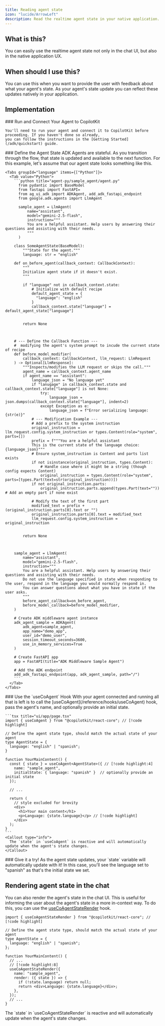 ```yaml
---
title: Reading agent state
icon: "lucide/ArrowLeft"
description: Read the realtime agent state in your native application.
---
```



<Frame>
  <ImageZoom
    src="https://cdn.copilotkit.ai/docs/copilotkit/images/coagents/read-agent-state.png"
    alt="read agent state"
    width={1000}
    height={1000}
    className="my-0"
  />
</Frame>

## What is this?

You can easily use the realtime agent state not only in the chat UI, but also in the native application UX.

## When should I use this?

You can use this when you want to provide the user with feedback about what your agent's state. As your agent's
state update you can reflect these updates natively in your application.

## Implementation

<Steps>
  <Step>
    ### Run and Connect Your Agent to CopilotKit

    You'll need to run your agent and connect it to CopilotKit before proceeding. If you haven't done so already,
    you can follow the instructions in the [Getting Started](/adk/quickstart) guide.

  </Step>
  <Step>
    ### Define the Agent State
    ADK Agents are stateful. As you transition through the flow, that state is updated and available to the next function. For this example,
    let's assume that our agent state looks something like this.

    <Tabs groupId="language" items={["Python"]}>
      <Tab value="Python">
        ```python title="agent-py/sample_agent/agent.py"
          from pydantic import BaseModel
          from fastapi import FastAPI=
          from ag_ui_adk import ADKAgent, add_adk_fastapi_endpoint
          from google.adk.agents import LlmAgent

          sample_agent = LlmAgent(
              name="assistant",
              model="gemini-2.5-flash",
              instruction="""
              You are a helpful assistant. Help users by answering their questions and assisting with their needs.
              """
          )

        class SomeAgentState(BaseModel):
            """State for the agent."""
            language: str = "english"

        def on_before_agent(callback_context: CallbackContext):
            """
            Initialize agent state if it doesn't exist.
            """

            if "language" not in callback_context.state:
                # Initialize with default recipe
                default_agent_state = {
                  "language": "english"
                }
                callback_context.state["language"] = default_agent_state["language"]


            return None



        # --- Define the Callback Function ---
        #  modifying the agent's system prompt to incude the current state of recipe
        def before_model_modifier(
            callback_context: CallbackContext, llm_request: LlmRequest
        ) -> Optional[LlmResponse]:
            """Inspects/modifies the LLM request or skips the call."""
            agent_name = callback_context.agent_name
            if agent_name == "assistant":
                language_json = "No language yet"
                if "lanugage" in callback_context.state and callback_context.state["language"] is not None:
                    try:
                        language_json = json.dumps(callback_context.state["language"], indent=2)
                    except Exception as e:
                        language_json = f"Error serializing language: {str(e)}"
                # --- Modification Example ---
                # Add a prefix to the system instruction
                original_instruction = llm_request.config.system_instruction or types.Content(role="system", parts=[])
                prefix = f"""You are a helpful assistant
                This is the current state of the language choice: {language_json}"""
                # Ensure system_instruction is Content and parts list exists
                if not isinstance(original_instruction, types.Content):
                    # Handle case where it might be a string (though config expects Content)
                    original_instruction = types.Content(role="system", parts=[types.Part(text=str(original_instruction))])
                if not original_instruction.parts:
                    original_instruction.parts.append(types.Part(text="")) # Add an empty part if none exist

                # Modify the text of the first part
                modified_text = prefix + (original_instruction.parts[0].text or "")
                original_instruction.parts[0].text = modified_text
                llm_request.config.system_instruction = original_instruction


            return None



        sample_agent = LlmAgent(
            name="assistant",
            model="gemini-2.5-flash",
            instruction="""
            You are a helpful assistant. Help users by answering their questions and assisting with their needs.
            Do not use the language specified in state when responding to the user, respond in the language you would normally respond in.
            You can answer questions about what you have in state if the user asks.
            """
            before_agent_callback=on_before_agent,
            before_model_callback=before_model_modifier,
        )

        # Create ADK middleware agent instance
        adk_agent_sample = ADKAgent(
            adk_agent=sample_agent,
            app_name="demo_app",
            user_id="demo_user",
            session_timeout_seconds=3600,
            use_in_memory_services=True
        )

        # Create FastAPI app
        app = FastAPI(title="ADK Middleware Sample Agent")

        # Add the ADK endpoint
        add_adk_fastapi_endpoint(app, adk_agent_sample, path="/")
        ```
      </Tab>
    </Tabs>

  </Step>
  <Step>
    ### Use the `useCoAgent` Hook
    With your agent connected and running all that is left is to call the [useCoAgent](/reference/hooks/useCoAgent) hook, pass the agent's name, and
    optionally provide an initial state.

    ```tsx title="ui/app/page.tsx"
    import { useCoAgent } from "@copilotkit/react-core"; // [!code highlight]

    // Define the agent state type, should match the actual state of your agent
    type AgentState = {
      language: "english" | "spanish";
    }

    function YourMainContent() {
      const { state } = useCoAgent<AgentState>({ // [!code highlight:4]
        name: "sample_agent",
        initialState: { language: "spanish" }  // optionally provide an initial state
      });

      // ...

      return (
        // style excluded for brevity
        <div>
          <h1>Your main content</h1>
          <p>Language: {state.language}</p> // [!code highlight]
        </div>
      );
    }
    ```
    <Callout type="info">
      The `state` in `useCoAgent` is reactive and will automatically update when the agent's state changes.
    </Callout>

  </Step>
  <Step>
    ### Give it a try!
    As the agent state updates, your `state` variable will automatically update with it! In this case, you'll see the
    language set to "spanish" as that's the initial state we set.
  </Step>
</Steps>

## Rendering agent state in the chat

You can also render the agent's state in the chat UI. This is useful for informing the user about the agent's state in a
more in-context way. To do this, you can use the [useCoAgentStateRender](/reference/hooks/useCoAgentStateRender) hook.

```tsx title="ui/app/page.tsx"
import { useCoAgentStateRender } from "@copilotkit/react-core"; // [!code highlight]

// Define the agent state type, should match the actual state of your agent
type AgentState = {
  language: "english" | "spanish";
};

function YourMainContent() {
  // ...
  // [!code highlight:8]
  useCoAgentStateRender({
    name: "sample_agent",
    render: ({ state }) => {
      if (!state.language) return null;
      return <div>Language: {state.language}</div>;
    },
  });
  // ...
}
```

<Callout type="info">
  The `state` in `useCoAgentStateRender` is reactive and will automatically
  update when the agent's state changes.
</Callout>

